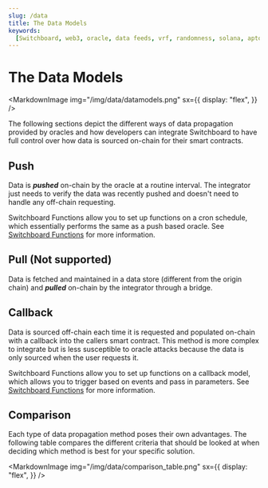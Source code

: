 ```yaml
---
slug: /data
title: The Data Models
keywords:
  [Switchboard, web3, oracle, data feeds, vrf, randomness, solana, aptos, near]
---
```



# The Data Models

<MarkdownImage
  img="/img/data/datamodels.png"
  sx={{
    display: "flex",
  }}
/>

The following sections depict the different ways of data propagation provided by 
oracles and how developers can integrate Switchboard to have full control over 
how data is sourced on-chain for their smart contracts.

## Push

Data is _**pushed**_ on-chain by the oracle at a routine interval. The integrator 
just needs to verify the data was recently pushed and doesn't need to handle any 
off-chain requesting.

Switchboard Functions allow you to set up functions on a cron schedule, which 
essentially performs the same as a push based oracle. See [Switchboard Functions](/functions) 
for more information.

## Pull (Not supported)

Data is fetched and maintained in a data store (different from the origin chain) 
and _**pulled**_ on-chain by the integrator through a bridge.

## Callback

Data is sourced off-chain each time it is requested and populated on-chain with
a callback into the callers smart contract. This method is more complex to
integrate but is less susceptible to oracle attacks because the data is only
sourced when the user requests it.

Switchboard Functions allow you to set up functions on a callback model, which 
allows you to trigger based on events and pass in parameters. See [Switchboard Functions](/functions) 
for more information.

## Comparison

Each type of data propagation method poses their own advantages. The following 
table compares the different criteria that should be looked at when 
deciding which method is best for your specific solution.

<MarkdownImage
  img="/img/data/comparison_table.png"
  sx={{
    display: "flex",
  }}
/>
